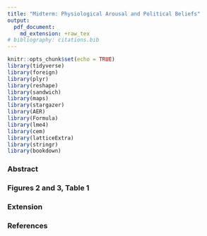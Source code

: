 ```yaml
---
title: "Midterm: Physiological Arousal and Political Beliefs"
output:
  pdf_document:
    md_extension: +raw_tex
# bibliography: citations.bib
---
```


```r
knitr::opts_chunk$set(echo = TRUE)
library(tidyverse)
library(foreign)
library(plyr)
library(reshape)
library(sandwich)
library(maps)
library(stargazer)
library(AER)
library(Formula)
library(lme4)
library(cem)
library(latticeExtra)
library(stringr)
library(bookdown)
```

\begin{flushright}
Gabe Walker

March 6, 2019
\end{flushright}

### Abstract


### Figures 2 and 3, Table 1


### Extension


### References
